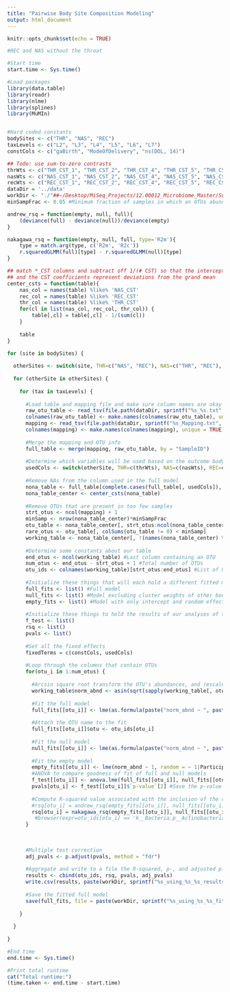 ```yaml
---
title: "Pairwise Body Site Composition Modeling"
output: html_document
---
```


```r
knitr::opts_chunk$set(echo = TRUE)
```

```r

#REC and NAS without the throat

#Start time
start.time <- Sys.time()

#Load packages
library(data.table)
library(readr)
library(nlme)
library(splines)
library(MuMIn)


#Hard coded constants
bodySites <- c("THR", "NAS", "REC")
taxLevels <- c("L2", "L3", "L4", "L5", "L6", "L7")
constCols <- c("gaBirth", "ModeOfDelivery", "ns(DOL, 14)")

## Todo: use sum-to-zero contrasts
thrWts <- c("THR_CST_1", "THR_CST_2", "THR_CST_4", "THR_CST_5", "THR_CST_6") #Base case is CST 3
nasWts <- c("NAS_CST_1", "NAS_CST_2", "NAS_CST_4", "NAS_CST_5", "NAS_CST_6", "NAS_CST_7") #Base case is CST 3
recWts <- c("REC_CST_1", "REC_CST_2", "REC_CST_4", "REC_CST_5", "REC_CST_6") #Base case is CST 3
dataDir = '../data'
workDir <- "./"##~/Desktop/MiSeq_Projects/12.00012_Microbiome_Master/Substudy_2_1a/analysis/stage_analysis_workspace/rigor_analysis/composition_modeling_data/workspace" #Directory where files will be read from and written to
minSampFrac <- 0.05 #Minimum fraction of samples in which an OTUs abundance must be non-zero in order to be included

andrew_rsq = function(empty, null, full){
    (deviance(full) - deviance(null))/deviance(empty)
}

nakagawa_rsq = function(empty, null, full, type='R2m'){
    type = match.arg(type, c('R2m', 'R2c'))
    r.squaredGLMM(full)[type] - r.squaredGLMM(null)[type]
}

## match *_CST columns and subtract off 1/(# CST) so that the intercept represents the grand mean
## and the CST coefficients represent deviations from the grand mean
center_csts = function(table){
    nas_col = names(table) %like% 'NAS_CST'
    rec_col = names(table) %like% 'REC_CST'
    thr_col = names(table) %like% 'THR_CST'
    for(cl in list(nas_col, rec_col, thr_col)) {
        table[,cl] = table[,cl] - 1/(sum(cl))
    }
    
    table
}

for (site in bodySites) {
  
  otherSites <- switch(site, THR=c("NAS", "REC"), NAS=c("THR", "REC"), REC=c("THR", "NAS"))
  
  for (otherSite in otherSites) {
  
    for (tax in taxLevels) {
      
      #Load table and mapping file and make sure column names are okay
      raw_otu_table <- read_tsv(file.path(dataDir, sprintf("%s_%s.txt", site, tax)))
      colnames(raw_otu_table) <- make.names(colnames(raw_otu_table), unique = TRUE)
      mapping <- read_tsv(file.path(dataDir, sprintf("%s_Mapping.txt", site)))
      colnames(mapping) <- make.names(colnames(mapping), unique = TRUE)
      
      #Merge the mapping and OTU info
      full_table <- merge(mapping, raw_otu_table, by = "SampleID")
      
      #Determine which variables will be used based on the outcome body site
      usedCols <- switch(otherSite, THR=c(thrWts), NAS=c(nasWts), REC=c(recWts))
      
      #Remove NAs from the column used in the full model
      nona_table <- full_table[complete.cases(full_table[, usedCols]), ]
      nona_table_center <- center_csts(nona_table)
      
      #Remove OTUs that are present in too few samples
      strt_otus <- ncol(mapping) + 1
      minSamp <- nrow(nona_table_center)*minSampFrac
      otu_table <- nona_table_center[, strt_otus:ncol(nona_table_center)]
      rare_otus <- otu_table[, colSums(otu_table != 0) < minSamp]
      working_table <- nona_table_center[, !(names(nona_table_center) %in% names(rare_otus))]
      
      #Determine some constants about our table
      end_otus <- ncol(working_table) #Last column containing an OTU
      num_otus <- end_otus - strt_otus + 1 #Total number of OTUs
      otu_ids <- colnames(working_table)[strt_otus:end_otus] #List of OTU names
      
      #Initialize these things that will each hold a different fitted model for each OTU
      full_fits <- list() #Full model
      null_fits <- list() #Model excluding cluster weights of other body sites
      empty_fits <- list() #Model with only intercept and random effect for subject
      
      #Initialize these things to hold the results of our analyses of the fitted models
      f_test <- list()
      rsq <- list()
      pvals <- list()
      
      #Set all the fixed effects
      fixedTerms = c(constCols, usedCols)
      
      #Loop through the columns that contain OTUs
      for(otu_i in 1:num_otus) {
        
        #Arcsin square root transform the OTU's abundances, and rescale to [0,1]
        working_table$norm_abnd <- asin(sqrt(sapply(working_table[, otu_i + strt_otus - 1], as.numeric)))*2/pi
       
        #Fit the full model
        full_fits[[otu_i]] <- lme(as.formula(paste("norm_abnd ~ ", paste(fixedTerms, collapse = " + "), sep = "")), random = ~ 1|ParticipantId, data = working_table, method = "ML")
        
        #Attach the OTU name to the fit
        full_fits[[otu_i]]$otu <- otu_ids[otu_i]
        
        #Fit the null model
        null_fits[[otu_i]] <- lme(as.formula(paste("norm_abnd ~ ", paste(constCols, collapse = " + "), sep = "")), random = ~ 1|ParticipantId, data = working_table, method = "ML")
        
        #Fit the empty model
        empty_fits[[otu_i]] <- lme(norm_abnd ~ 1, random = ~ 1|ParticipantId, data = working_table, method = "ML")
        #ANOVA to compare goodness of fit of full and null models
        f_test[[otu_i]] <- anova.lme(full_fits[[otu_i]], null_fits[[otu_i]])
        pvals[otu_i] <- f_test[[otu_i]]$`p-value`[2] #Save the p-value of each test
        
        #Compute R-squared value associated with the inclusion of the cluster weights of the other body sites
        #rsq[otu_i] = andrew_rsq(empty_fits[[otu_i]], null_fits[[otu_i]], full_fits[[otu_i]])
        rsq[otu_i] = nakagawa_rsq(empty_fits[[otu_i]], null_fits[[otu_i]], full_fits[[otu_i]])
         #browser(expr=otu_ids[otu_i] == 'k__Bacteria.p__Actinobacteria.c__Actinobacteria.o__Actinomycetales.f__Corynebacteriaceae.g__Corynebacterium.s__')
      }
      
      
      
      #Multiple test correction
      adj_pvals <- p.adjust(pvals, method = "fdr")
      
      #Aggregate and write to a file the R-squared, p-, and adjusted p-values for each OTU
      results <- cbind(otu_ids, rsq, pvals, adj_pvals)
      write.csv(results, paste(workDir, sprintf("%s_using_%s_%s_results.csv", site, otherSite, tax), sep = "/"))
      
      #Save the fitted full model
      save(full_fits, file = paste(workDir, sprintf("%s_using_%s_%s_fitted_models.rda", site, otherSite, tax), sep = "/"))
      
    }
    
  }
  
}

#End time
end.time <- Sys.time()

#Print total runtime
cat("Total runtime:")
(time.taken <- end.time - start.time)


```
